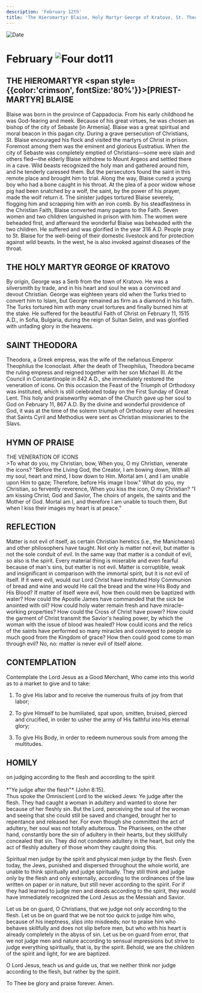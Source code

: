 ```yaml
---
description: 'February 12th'
title: 'The Hieromartyr Blaise, Holy Martyr George of Kratovo, St. Theodora'
---
```


<RunningHead />
<Image src="/title-imprint.png" height={68} width={50} alt="Date" className="title-imprint"/>

# <div id="date">February <Image className="four-dot" src="/four-dot.png" height={15} width={15} alt="Four dot" />11</div>

## THE HIEROMARTYR <span style={{color:'crimson', fontSize:'80%'}}>[PRIEST-MARTYR]</span> BLAISE

Blaise was born in the province of Cappadocia. From his early childhood he was God-fearing and meek. Because of his great virtues, he was chosen as bishop of the city of Sebaste [in Armenia]. Blaise was a great spiritual and moral beacon in this pagan city. During a grave persecution of Christians, St. Blaise encouraged his flock and visited the martyrs of Christ in prison. Foremost among them was the eminent and glorious Eustratius. When the city of Sebaste was completely emptied of Christians—some were slain and others fled—the elderly Blaise withdrew to Mount Argeos and settled there in a cave. Wild beasts recognized the holy man and gathered around him, and he tenderly caressed them. But the persecutors found the saint in this remote place and brought him to trial. Along the way, Blaise cured a young boy who had a bone caught in his throat. At the plea of a poor widow whose pig had been snatched by a wolf, the saint, by the power of his prayer, made the wolf return it. The sinister judges tortured Blaise severely, flogging him and scrapping him with an iron comb. By his steadfastness in the Christian Faith, Blaise converted many pagans to the Faith. Seven women and two children languished in prison with him. The women were beheaded first, and afterward the wonderful Blaise was beheaded with the two children. He suffered and was glorified in the year 316 A.D. People pray to St. Blaise for the well-being of their domestic livestock and for protection against wild beasts. In the west, he is also invoked against diseases of the throat.

## THE HOLY MARTYR GEORGE OF KRATOVO

By origin, George was a Serb from the town of Kratovo. He was a silversmith by trade, and in his heart and soul he was a convinced and devout Christian. George was eighteen years old when the Turks tried to convert him to Islam, but George remained as firm as a diamond in his faith. The Turks tortured him with many cruel tortures and finally burned him at the stake. He suffered for the beautiful Faith of Christ on February 11, 1515 A.D., in Sofia, Bulgaria, during the reign of Sultan Selim, and was glorified with unfading glory in the heavens.

## SAINT THEODORA

Theodora, a Greek empress, was the wife of the nefarious Emperor Theophilus the Iconoclast. After the death of Theophilus, Theodora became the ruling empress and reigned together with her son Michael III. At the Council in Constantinople in 842 A.D., she immediately restored the veneration of icons. On this occasion the Feast of the Triumph of Orthodoxy was instituted, which is still celebrated today on the First Sunday of Great Lent. This holy and praiseworthy woman of the Church gave up her soul to God on February 11, 867 A.D. By the divine and wonderful providence of God, it was at the time of the solemn triumph of Orthodoxy over all heresies that Saints Cyril and Methodius were sent as Christian missionaries to the Slavs.


## HYMN OF PRAISE
<div style={{textAlign:'center', color:'crimson', fontWeight:'bold'}}>
THE VENERATION OF ICONS
</div>
>To what do you, my Christian, bow,
When you, O my Christian, venerate the icons?
"Before the Living God, the Creator, I am bowing down,
With all my soul, heart and mind, I bow down to Him.
Mortal am I, and I am unable upon Him to gaze;
Therefore, before His image I bow."
What do you, my Christian, so fervently reverence,
When you kiss the icon, O my Christian?
"I am kissing Christ, God and Savior,
The choirs of angels, the saints and the Mother of God.
Mortal am I, and therefore I am unable to touch them,
But when I kiss their images my heart is at peace."


## REFLECTION

Matter is not evil of itself, as certain Christian heretics (i.e., the Manicheans) and other philosophers have taught. Not only is matter not evil, but matter is not the sole conduit of evil. In the same way that matter is a conduit of evil, so also is the spirit. Every material thing is miserable and even fearful because of man's sins, but matter is not evil. Matter is corruptible, weak and insignificant in comparison with the immortal spirit, but it is not evil of itself. If it were evil, would our Lord Christ have instituted Holy Communion of bread and wine and would He call the bread and the wine His Body and His Blood? If matter of itself were evil, how then could men be baptized with water? How could the Apostle James have commanded that the sick be anointed with oil? How could holy water remain fresh and have miracle-working properties? How could the Cross of Christ have power? How could the garment of Christ transmit the Savior's healing power, by which the woman with the issue of blood was healed? How could icons and the relics of the saints have performed so many miracles and conveyed to people so much good from the Kingdom of grace? How then could good come to man through evil? No, no: matter is never evil of itself alone.

 

## CONTEMPLATION

Contemplate the Lord Jesus as a Good Merchant, Who came into this world as to a market to give and to take:

1. To give His labor and to receive the numerous fruits of joy from that labor;

2. To give Himself to be humiliated, spat upon, smitten, bruised, pierced and crucified, in order to usher the army of His faithful into His eternal glory;

3. To give His Body, in order to redeem numerous souls from among the multitudes.


## HOMILY
<div style={{textAlign:'center', color:'crimson', fontWeight:'bold'}}>
on judging according to the flesh and according to the spirit
</div><br /><div style={{textAlign:'right'}}>
*"Ye judge after the flesh"* (John 8:15).
</div>
Thus spoke the Omniscient Lord to the wicked Jews: Ye judge after the flesh. They had caught a woman in adultery and wanted to stone her because of her fleshly sin. But the Lord, perceiving the soul of the woman and seeing that she could still be saved and changed, brought her to repentance and released her. For even though she committed the act of adultery, her soul was not totally adulterous. The Pharisees, on the other hand, constantly bore the sin of adultery in their hearts, but they skillfully concealed that sin. They did not condemn adultery in the heart, but only the act of fleshly adultery of those whom they caught doing this.

Spiritual men judge by the spirit and physical men judge by the flesh. Even today, the Jews, punished and dispersed throughout the whole world, are unable to think spiritually and judge spiritually. They still think and judge only by the flesh and only externally, according to the ordinances of the law written on paper or in nature, but still never according to the spirit. For if they had learned to judge men and deeds according to the spirit, they would have immediately recognized the Lord Jesus as the Messiah and Savior.

Let us be on guard, O Christians, that we judge not only according to the flesh. Let us be on guard that we be not too quick to judge him who, because of his ineptness, slips into misdeeds; nor to praise him who behaves skillfully and does not slip before men, but who with his heart is already completely in the abyss of sin. Let us be on guard from error, that we not judge men and nature according to sensual impressions but strive to judge everything spiritually, that is, by the spirit. Behold, we are the children of the spirit and light, for we are baptized.

O Lord Jesus, teach us and guide us, that we neither think nor judge according to the flesh, but rather by the spirit.

To Thee be glory and praise forever. Amen.